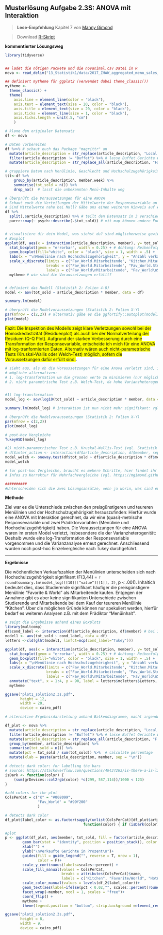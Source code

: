 ## Musterlösung Aufgabe 2.3S: ANOVA mit Interaktion
>**Lese-Empfehlung** Kapitel 7 von [Manny Gimond](https://mgimond.github.io/Stats-in-R/ANOVA.html)

>Download [R-Skript](14_Statistik2/RFiles/solution_stat2.3s.R)

**kommentierter Lösungsweg**
```r

library(tidyverse)


## ladet die nötigen Packete und die novanimal.csv Datei in R
nova <- read_delim("13_Statistik1/data/2017_ZHAW_aggregated_menu_sales_NOVANIMAL.csv", delim = ";")

## definiert mytheme für ggplot2 (verwendet dabei theme_classic())
mytheme <- 
  theme_classic() + 
  theme(
    axis.line = element_line(color = "black"), 
    axis.text = element_text(size = 20, color = "black"), 
    axis.title = element_text(size = 20, color = "black"), 
    axis.ticks = element_line(size = 1, color = "black"), 
    axis.ticks.length = unit(.5, "cm")
    )


```


```r
# klone den originaler Datensatz
df <- nova 

# Daten vorbereiten
df %<>% # schaut euch das Package "magrittr" an
  mutate(article_description = str_replace(article_description, "Local ", "")) %>% # ersetze Local mit einem leeren String
  filter(article_description != "Buffet") %>% # lasse Buffet Gerichte weg
  mutate(article_description = str_replace_all(article_description, "Favorite|World", "Fav_World")) #  fasse die zwei Menülinien "World & Favorite" zusammen

# gruppiere Daten nach Menülinie, Geschlecht und Hochschulzugehörigkeit
ttt<-df %>%
    group_by(article_description, member,week) %>% 
    summarise(tot_sold = n()) %>%
    drop_na()  # lasst die unbekannten Menü-Inhalte weg

# überprüft die Voraussetzungen für eine ANOVA
# Schaut euch die Verteilungen der Mittelwerte der Responsevariable an
# Sind Mittelwerte nahe bei Null? Gäbe uns einen weiteren Hinweis auf eine spezielle Binomail-Verteilung (vgl. Statistik 4, Folie 17)
df %>% 
  split(.$article_description) %>% # teilt den Datensatz in 3 verschiedene Datensätze auf
  purrr::map(~ psych::describe(.$tot_sold)) # mit map können andere Funktionen auf den Datensatz angewendet werden (alternative Funktionen sind aggregate oder apply)


# visualisiere dir dein Model, was siehst du? sind möglicherweise gewiesse Voraussetzungen verletzt?
# Boxplot
ggplot(df, aes(x = interaction(article_description, member), y= tot_sold)) + 
  stat_boxplot(geom = "errorbar", width = 0.25) + # Achtung: Reihenfolge spielt hier eine Rolle!
  geom_boxplot(fill="white", color = "black", size = 1, width = .5) +
  labs(x = "\nMenülinie nach Hochschulzugehörigkeit", y = "Anzahl verkaufte Gerichte\n") + 
  scale_x_discrete(limits = c("Fav_World.Mitarbeitende", "Kitchen.Mitarbeitende", "Fav_World.Studierende", "Kitchen.Studierende"),
                   breaks = c("Fav_World.Mitarbeitende", "Fav_World.Studierende", "Kitchen.Mitarbeitende",  "Kitchen.Studierende"),
                   labels = c("Fav_World\nMitarbeitende", "Fav_World\nStudierende", "Kitchen\nMitarbeitende",  "Kitchen\nStudierende")) +
  mytheme # wie sind die Voraussetzungen erfüllt?


# definiert das Modell (Statistik 2: Folien 4-8)
model <- aov(tot_sold ~ article_description * member, data = df)

summary.lm(model)

# überprüft die Modelvoraussetzungen (Statistik 2: Folien X-Y)
par(mfrow = c(2,2)) # alternativ gäbe es die ggfortify::autoplot(model) funktion
plot(model)


```

<span style="background-color: #FFFF00"> Fazit: Die Inspektion des Modells zeigt klare Verletzungen sowohl bei der Homoskedastizität (Residuenplot) als auch bei der Normalverteilung der Residuen (Q-Q Plot). Aufgrund der starken Verbesserung durch eine Transformation der Responsevariable, entscheide ich mich für eine ANOVA mit log-tranformierten Daten. Alternativ wären auch nicht-parametrische Tests (Kruskal-Wallis oder Welch-Test) möglich, sofern die Voraussetzungen dafür erfüllt sind.</span>.

```r
# sieht aus, als ob die Voraussetzungen für eine Anova verletzt sind, insbesondere streuuen die Residuen nicht regelmässig um 0, d.h. sie sind nicht unabhängig
# mögliche alternativen: 
# 1. log-transformation um die grossen werte zu minimieren (nur möglich, wenn keine 0 enthalten sind und die Mittelwerte weit von 0 entfernt sind => bei Zähldaten ist dies leider nicht immer gegeben)
# 2. nicht parametrische Test z.B. Welch-Test, da hohe Varianzheterogenität zwischen den Residuen


#1) log-transformation
model_log <- aov(log10(tot_sold) ~ article_description * member, data = df)

summary.lm(model_log) # interaktion ist nun nicht mehr signifikant: vgl. nochmals euren Boxplot zu beginn, machen diese Koeffizienten sinn?

# überprüft die Modelvoraussetzungen (Statistik 2: Folien X-Y)
par(mfrow = c(2,2))
plot(model_log)

# post-hov Vergleiche
TukeyHSD(model_log)

#2) nicht-parametrischer Test z.B. Kruskal-Wallis-Test (vgl. Statistik 2: Folie 17-18)
# df$inter_action <- interaction(df$article_description, df$member, sep = "") # zuerst Interaktionsterm definineren
model_welch <- oneway.test(df$tot_sold ~ df$article_description * df$member) 
model_welch

# für post-hoc Vergleiche, braucht es mehere Schritte, hier findet ihr mehr Informatinen dazu: https://stackoverflow.com/questions/28587498/post-hoc-tests-for-one-way-anova-with-welchs-correction-in-r
# Infos zu Korrektur für Mehrfachvergleiche (vgl. https://mgimond.github.io/Stats-in-R/ANOVA.html#4_identifying_which_levels_are_different)

##########
#Unterscheiden sich die zwei Lösungsansätze, wenn ja worin, was sind eure Erkärungen dafür?

```

**Methode**

Ziel war es die Unterschiede zwischen den preisgünstigeren und teureren Menülinien und der Hochschulzugehörigkeit herauszufinden: Hierfür wurde eine ANOVA mit Interaktion gerechnet, da wir eine (quasi)-metrische Responsevariable und zwei Prädiktorvariablen (Menülinie und Hochschulzugehörigkeit) haben. Die Voraussetzungen für eine ANOVA waren im ersten Model verletzt, insbesondere die der Varianzheterogenität: Deshalb wurde eine log-Transformation der Responsevariable vorgenommen und die Varianzanalyse erneut gerechnet. Anschliessend wurden noch post-hoc Einzelvergleiche nach Tukey durchgeführt.


*******


**Ergebnisse**

Die wöchentlichen Verkaufszahlen der Menülinien unterscheiden sich nach Hochschulzugehörigkeit signifikant (F(3,44) = `r round(summary.lm(model_log)[[10]]["value"][[1]], 2)`, p < .001). Inhaltich bedeutet dies, dass Studierende signifikant häufiger die preisgünstigere Menülinie "Favorite & World" als Mitarbeitende kaufen. Entgegen der Annahme gibt es aber keine signifikanten Unterschiede zwischen Studierende und Mitarbeitende bei dem Kauf der teureren Menülinie "Kitchen". Über die möglichen Gründe können nur spekuliert werden, hierfür bedarf es weiteren Analysen z.B. mit dem Prädiktor "Menüinhalt".


```r

# zeigt die Ergebnisse anhand eines Boxplots
library(multcomp)
df$cond_label <- interaction(df$article_description, df$member) # bei Interaktionen gibt es diesen Trick, um bei den multiplen Vergleiche, die richtigen Buchstaben zu bekommen
model1 <- aov(tot_sold ~ cond_label, data = df)
letters <-cld(glht(model1, linfct=mcp(cond_label="Tukey")))

ggplot(df, aes(x = interaction(article_description, member), y= tot_sold)) + 
  stat_boxplot(geom = "errorbar", width = 0.25) + # Achtung: Reihenfolge spielt hier eine Rolle!
  geom_boxplot(fill="white", color = "black", size = 1, width = .5) +
  labs(x = "\nMenülinie nach Hochschulzugehörigkeit", y = "Anzahl verkaufte Gerichte\n") + 
  scale_x_discrete(limits = c("Fav_World.Mitarbeitende", "Kitchen.Mitarbeitende", "Fav_World.Studierende", "Kitchen.Studierende"),
                   breaks = c("Fav_World.Mitarbeitende", "Fav_World.Studierende", "Kitchen.Mitarbeitende",  "Kitchen.Studierende"),
                   labels = c("Fav_World\nMitarbeitende", "Fav_World\nStudierende", "Kitchen\nMitarbeitende",  "Kitchen\nStudierende")) +
  annotate("text", x = 1:4, y = 90, label = letters$mcletters$Letters, size = 8) +
  mytheme 

ggsave("plot1_solution2.3s.pdf",
       height = 12,
       width = 20,
       device = cairo_pdf)

``` 



```r
# alternative Ergebnisdarstellung anhand Balkendiagramme, macht irgendwie nicht so sinn => effekt kann nicht aufgezeigt werden

df_plot <- nova %>%
  mutate(article_description = str_replace(article_description, "Local ", "")) %>% # ersetze Local mit einem leeren String
  filter(article_description != "Buffet") %>% # lasse Buffet Gerichte weg
  mutate(article_description = str_replace_all(article_description, "F|W", "Fav_World")) %>% 
  group_by(member, article_description) %>% 
  summarise(tot_sold = n()) %>% 
  mutate(pct = tot_sold / sum(tot_sold)) %>%  # calculate percentage
  mutate(xlab = paste(article_description, member, sep = "\n"))

# detects dark color: for labelling the bars
# source: https://stackoverflow.com/questions/49437263/is-there-a-is-light-or-is-dark-color-function-in-r
isDark <- function(color) {
    (sum(grDevices::col2rgb(color) *c(299, 587,114))/1000 < 123)
}

#add colors for the plot
ColsPerCat = c("K" = "#008099",
               "Fav_World" = "#99f200"
               )

# detects dark color
df_plot$label_color <- as.factor(sapply(unlist(ColsPerCat)[df_plot$article_description], 
                                    function(color) { if (isDark(color)) 'white' else 'black' })) 

#plot
p <- ggplot(df_plot, aes(member, tot_sold, fill = factor(article_description, c("K", "Fav_World")), color = label_color)) + 
        geom_bar(stat = "identity", position = position_stack(), color = NA, width = .6) + # set color NA otherwise error occurs
        xlab("") +
        ylab("\nVerkaufte Gerichte in Prozent\n")+
        guides(fill = guide_legend("", reverse = T, nrow = 1),
               color = F)+
        scale_y_continuous(labels=scales::percent) +
        scale_fill_manual(values = ColsPerCat,
                          breaks = attributes(ColsPerCat)$name,
                          labels = c("Kitchen", "Favorite/World", "Hot&Cold (Buffet)"))+
        scale_color_manual(values = levels(df_2$label_color))+
        geom_text(aes(label=ifelse(pct < 0.02,"", scales::percent(round(pct,2), accuracy = 1))), size = 12, position = position_stack(vjust = 0.5)) + # omit 0% with ifelse()
        facet_wrap(~member, ncol = 1, scales = "free")+
        coord_flip() +
        mytheme +
        theme(legend.position = "bottom", strip.background =element_rect(fill="grey95")) 

ggsave("plot2_solution2.3s.pdf",
       height = 8,
       width = 9,
       device = cairo_pdf)

```
